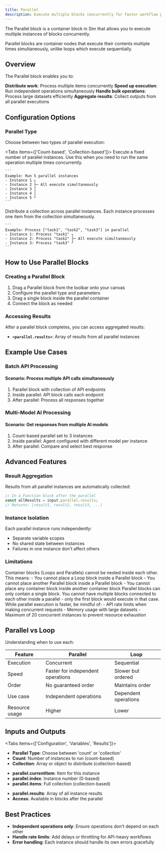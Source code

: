 ```yaml
---
title: Parallel
description: Execute multiple blocks concurrently for faster workflow processing
---
```



The Parallel block is a container block in Sim that allows you to execute multiple instances of blocks concurrently.

<ThemeImage
  lightSrc="/static/light/parallel-light.png"
  darkSrc="/static/dark/parallel-dark.png"
  alt="Parallel Block"
  width={500}
  height={300}
/>

<Callout type="info">
  Parallel blocks are container nodes that execute their contents multiple times simultaneously, unlike loops which execute sequentially.
</Callout>

## Overview

The Parallel block enables you to:

<Steps>
  <Step>
    <strong>Distribute work</strong>: Process multiple items concurrently
  </Step>
  <Step>
    <strong>Speed up execution</strong>: Run independent operations simultaneously
  </Step>
  <Step>
    <strong>Handle bulk operations</strong>: Process large datasets efficiently
  </Step>
  <Step>
    <strong>Aggregate results</strong>: Collect outputs from all parallel executions
  </Step>
</Steps>

## Configuration Options

### Parallel Type

Choose between two types of parallel execution:

<Tabs items={['Count-based', 'Collection-based']}>
  <Tab>
    Execute a fixed number of parallel instances. Use this when you need to run the same operation multiple times concurrently.
    
    ```
    Example: Run 5 parallel instances
    - Instance 1 ┐
    - Instance 2 ├─ All execute simultaneously
    - Instance 3 │
    - Instance 4 │
    - Instance 5 ┘
    ```
  </Tab>
  <Tab>
    Distribute a collection across parallel instances. Each instance processes one item from the collection simultaneously.
    
    ```
    Example: Process ["task1", "task2", "task3"] in parallel
    - Instance 1: Process "task1" ┐
    - Instance 2: Process "task2" ├─ All execute simultaneously
    - Instance 3: Process "task3" ┘
    ```
  </Tab>
</Tabs>

## How to Use Parallel Blocks

### Creating a Parallel Block

1. Drag a Parallel block from the toolbar onto your canvas
2. Configure the parallel type and parameters
3. Drag a single block inside the parallel container
4. Connect the block as needed

### Accessing Results

After a parallel block completes, you can access aggregated results:

- **`<parallel.results>`**: Array of results from all parallel instances

## Example Use Cases

### Batch API Processing

<div className="mb-4 rounded-md border p-4">
  <h4 className="font-medium">Scenario: Process multiple API calls simultaneously</h4>
  <ol className="list-decimal pl-5 text-sm">
    <li>Parallel block with collection of API endpoints</li>
    <li>Inside parallel: API block calls each endpoint</li>
    <li>After parallel: Process all responses together</li>
  </ol>
</div>

### Multi-Model AI Processing

<div className="mb-4 rounded-md border p-4">
  <h4 className="font-medium">Scenario: Get responses from multiple AI models</h4>
  <ol className="list-decimal pl-5 text-sm">
    <li>Count-based parallel set to 3 instances</li>
    <li>Inside parallel: Agent configured with different model per instance</li>
    <li>After parallel: Compare and select best response</li>
  </ol>
</div>

## Advanced Features

### Result Aggregation

Results from all parallel instances are automatically collected:

```javascript
// In a Function block after the parallel
const allResults = input.parallel.results;
// Returns: [result1, result2, result3, ...]
```

### Instance Isolation

Each parallel instance runs independently:
- Separate variable scopes
- No shared state between instances
- Failures in one instance don't affect others

### Limitations

<Callout type="warning">
  Container blocks (Loops and Parallels) cannot be nested inside each other. This means:
  - You cannot place a Loop block inside a Parallel block
  - You cannot place another Parallel block inside a Parallel block
  - You cannot place any container block inside another container block
</Callout>

<Callout type="warning">
  Parallel blocks can only contain a single block. You cannot have multiple blocks connected to each other inside a parallel - only the first block would execute in that case.
</Callout>

<Callout type="info">
  While parallel execution is faster, be mindful of:
  - API rate limits when making concurrent requests
  - Memory usage with large datasets
  - Maximum of 20 concurrent instances to prevent resource exhaustion
</Callout>

## Parallel vs Loop

Understanding when to use each:

| Feature | Parallel | Loop |
|---------|----------|------|
| Execution | Concurrent | Sequential |
| Speed | Faster for independent operations | Slower but ordered |
| Order | No guaranteed order | Maintains order |
| Use case | Independent operations | Dependent operations |
| Resource usage | Higher | Lower |

## Inputs and Outputs

<Tabs items={['Configuration', 'Variables', 'Results']}>
  <Tab>
    <ul className="list-disc space-y-2 pl-6">
      <li>
        <strong>Parallel Type</strong>: Choose between 'count' or 'collection'
      </li>
      <li>
        <strong>Count</strong>: Number of instances to run (count-based)
      </li>
      <li>
        <strong>Collection</strong>: Array or object to distribute (collection-based)
      </li>
    </ul>
  </Tab>
  <Tab>
    <ul className="list-disc space-y-2 pl-6">
      <li>
        <strong>parallel.currentItem</strong>: Item for this instance
      </li>
      <li>
        <strong>parallel.index</strong>: Instance number (0-based)
      </li>
      <li>
        <strong>parallel.items</strong>: Full collection (collection-based)
      </li>
    </ul>
  </Tab>
  <Tab>
    <ul className="list-disc space-y-2 pl-6">
      <li>
        <strong>parallel.results</strong>: Array of all instance results
      </li>
      <li>
        <strong>Access</strong>: Available in blocks after the parallel
      </li>
    </ul>
  </Tab>
</Tabs>

## Best Practices

- **Independent operations only**: Ensure operations don't depend on each other
- **Handle rate limits**: Add delays or throttling for API-heavy workflows
- **Error handling**: Each instance should handle its own errors gracefully
